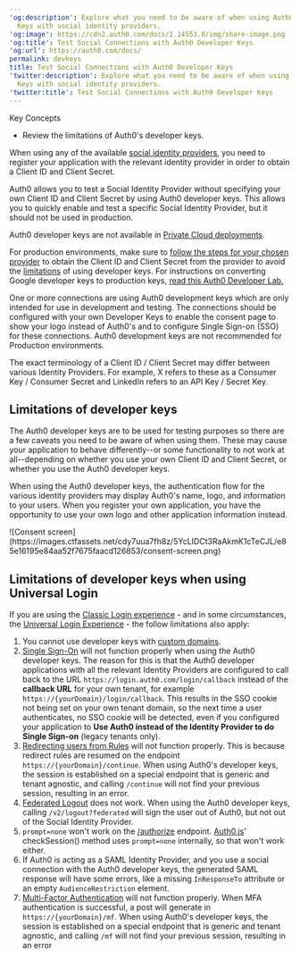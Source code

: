 ---
'og:description': Explore what you need to be aware of when using Auth0 Developer
  Keys with social identity providers.
'og:image': https://cdn2.auth0.com/docs/1.14553.0/img/share-image.png
'og:title': Test Social Connections with Auth0 Developer Keys
'og:url': https://auth0.com/docs/
permalink: devkeys
title: Test Social Connections with Auth0 Developer Keys
'twitter:description': Explore what you need to be aware of when using Auth0 Developer
  Keys with social identity providers.
'twitter:title': Test Social Connections with Auth0 Developer Keys
---
<Card title="Overview">

Key Concepts

* Review the limitations of Auth0's developer keys.

</Card>

When using any of the available [social identity providers](/docs/authenticate/identity-providers/social-identity-providers), you need to register your application with the relevant <Tooltip tip="Identity Provider (IdP): Service that stores and manages digital identities." cta="View Glossary" href="/docs/glossary?term=identity+provider">identity provider</Tooltip> in order to obtain a <Tooltip tip="Identity Provider (IdP): Service that stores and manages digital identities." cta="View Glossary" href="/docs/glossary?term=Client+ID">Client ID</Tooltip> and <Tooltip tip="Client ID: Identification value given to your registered resource from Auth0." cta="View Glossary" href="/docs/glossary?term=Client+Secret">Client Secret</Tooltip>.

<Warning>

Auth0 allows you to test a Social Identity Provider without specifying your own Client ID and Client Secret by using Auth0 developer keys. This allows you to quickly enable and test a specific Social Identity Provider, but it should not be used in production.

</Warning>

Auth0 developer keys are not available in [Private Cloud deployments](/docs/deploy-monitor).

For production environments, make sure to [follow the steps for your chosen provider](/docs/authenticate/identity-providers) to obtain the Client ID and Client Secret from the provider to avoid the [limitations](#limitations-of-developer-keys) of using developer keys. For instructions on converting Google developer keys to production keys, [read this Auth0 Developer Lab.](https://developer.auth0.com/resources/labs/authentication/google-social-connection-to-login#set-up-google-production-keys)

<Card title="Custom developer keys">

One or more connections are using Auth0 development keys which are only intended for use in development and testing. The connections should be configured with your own Developer Keys to enable the consent page to show your logo instead of Auth0's and to configure Single Sign-on (SSO) for these connections. Auth0 development keys are not recommended for Production environments.

</Card><Card title="Client ID and Client Secret">

The exact terminology of a Client ID / Client Secret may differ between various Identity Providers. For example, X refers to these as a Consumer Key / Consumer Secret and LinkedIn refers to an API Key / Secret Key.

</Card>

## Limitations of developer keys

The Auth0 developer keys are to be used for testing purposes so there are a few caveats you need to be aware of when using them. These may cause your application to behave differently--or some functionality to not work at all--depending on whether you use your own Client ID and Client Secret, or whether you use the Auth0 developer keys.

When using the Auth0 developer keys, the authentication flow for the various identity providers may display Auth0's name, logo, and information to your users. When you register your own application, you have the opportunity to use your own logo and other application information instead.

<Frame>![Consent screen](https://images.ctfassets.net/cdy7uua7fh8z/5YcLIDCt3RaAkmK1cTeCJL/e85e16195e84aa52f7675faacd126853/consent-screen.png)</Frame>

## Limitations of developer keys when using Universal Login

If you are using the [Classic Login experience](/docs/authenticate/login/auth0-universal-login/universal-login-vs-classic-login/classic-experience) - and in some circumstances, the [Universal Login Experience](/docs/authenticate/login/auth0-universal-login/universal-login-vs-classic-login/universal-experience) - the follow limitations also apply:

1. You cannot use developer keys with [custom domains](/docs/customize/custom-domains).
2. [Single Sign-On](/docs/authenticate/single-sign-on) will not function properly when using the Auth0 developer keys. The reason for this is that the Auth0 developer applications with all the relevant Identity Providers are configured to call back to the URL `https://login.auth0.com/login/callback` instead of the **callback URL** for your own tenant, for example `https://{yourDomain}/login/callback`.
   This results in the SSO cookie not being set on your own tenant domain, so the next time a user authenticates, no SSO cookie will be detected, even if you configured your application to **Use Auth0 instead of the Identity Provider to do Single Sign-on** (legacy tenants only).
3. [Redirecting users from Rules](/docs/customize/rules/redirect-users) will not function properly. This is because redirect rules are resumed on the endpoint `https://{yourDomain}/continue`. When using Auth0's developer keys, the session is established on a special endpoint that is generic and tenant agnostic, and calling `/continue` will not find your previous session, resulting in an error.
4. [Federated Logout](/docs/authenticate/login/logout) does not work. When using the Auth0 developer keys, calling `/v2/logout?federated` will sign the user out of Auth0, but not out of the Social Identity Provider.
5. `prompt=none` won't work on the [/authorize](https://auth0.com/docs/api/authentication/reference#social) endpoint. [Auth0.js](/docs/libraries/auth0js)' checkSession() method uses `prompt=none` internally, so that won't work either.
6. If Auth0 is acting as a SAML Identity Provider, and you use a social connection with the Auth0 developer keys, the generated SAML response will have some errors, like a missing `InResponseTo` attribute or an empty `AudienceRestriction` element.
7. [Multi-Factor Authentication](/docs/secure/multi-factor-authentication) will not function properly. When MFA authentication is successful, a post will generate in `https://{yourDomain}/mf`. When using Auth0's developer keys, the session is established on a special endpoint that is generic and tenant agnostic, and calling `/mf` will not find your previous session, resulting in an error